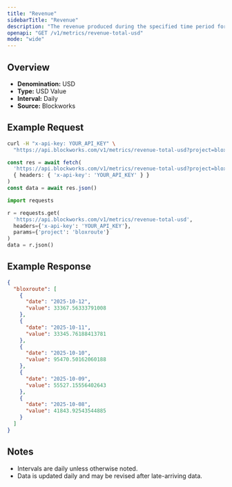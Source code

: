 ```yaml
---
title: "Revenue"
sidebarTitle: "Revenue"
description: "The revenue produced during the specified time period for given project."
openapi: "GET /v1/metrics/revenue-total-usd"
mode: "wide"
---
```


## Overview

- **Denomination:** USD
- **Type:** USD Value
- **Interval:** Daily
- **Source:** Blockworks

## Example Request

<CodeGroup>

```bash cURL
curl -H "x-api-key: YOUR_API_KEY" \
  "https://api.blockworks.com/v1/metrics/revenue-total-usd?project=bloxroute"
```

```typescript TypeScript
const res = await fetch(
  'https://api.blockworks.com/v1/metrics/revenue-total-usd?project=bloxroute',
  { headers: { 'x-api-key': 'YOUR_API_KEY' } }
)
const data = await res.json()
```

```python Python
import requests

r = requests.get(
  'https://api.blockworks.com/v1/metrics/revenue-total-usd',
  headers={'x-api-key': 'YOUR_API_KEY'},
  params={'project': 'bloxroute'}
)
data = r.json()
```

</CodeGroup>

## Example Response

```json
{
  "bloxroute": [
    {
      "date": "2025-10-12",
      "value": 33367.56333791008
    },
    {
      "date": "2025-10-11",
      "value": 33345.76188413781
    },
    {
      "date": "2025-10-10",
      "value": 95470.50162060188
    },
    {
      "date": "2025-10-09",
      "value": 55527.15556402643
    },
    {
      "date": "2025-10-08",
      "value": 41843.92543544885
    }
  ]
}
```

## Notes
- Intervals are daily unless otherwise noted.
- Data is updated daily and may be revised after late-arriving data.